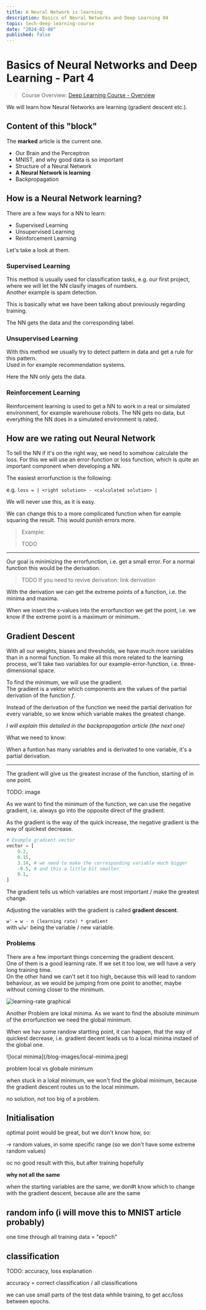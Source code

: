 ```yaml
---
title: A Neural Network is learning
description: Basics of Neural Networks and Deep Learning 04
topic: tech-deep-learning-course
date: "2024-02-08"
published: false
---
```


# Basics of Neural Networks and Deep Learning - Part 4

> Course Overview: [Deep Learning Course - Overview](/blog/deep-learning-course)

We will learn how Neural Networks are learning (gradient descent etc.).

## Content of this "block"
The **marked** article is the current one.

- Our Brain and the Perceptron
- MNIST, and why good data is so important
- Structure of a Neural Network
- **A Neural Network is learning**
- Backpropagation

## How is a Neural Network learning?

There are a few ways for a NN to learn:
 - Supervised Learning
 - Unsupervised Learning
 - Reinforcement Learning

Let's take a look at them.

### Supervised Learning

This method is usually used for classification tasks, 
e.g. our first project, where we will let the NN clasify images of numbers.  
Another example is spam detection.

This is basically what we have been talking about previously regarding training.

The NN gets the data and the corresponding label.

### Unsupervised Learning

With this method we usually try to detect pattern in data 
and get a rule for this pattern.  
Used in for example recommendation systems.

Here the NN only gets the data.

### Reinforcement Learning

Reinforcement learning is used to get a NN to work in a real or simulated environment,
for example warehouse robots.
The NN gets no data, but everything the NN does in a simulated environment is rated.


## How are we rating out Neural Network

To tell the NN if  it's on the right way, we need to somehow calculate the loss.
For this we will use an error-function or loss function, which is quite an important component when developing a NN.

The easiest errorfunction is the following:

e.g. `loss = | <right solution> - <calculated solution> |`

We will never use this, as it is easy.

We can change this to a more complicated function when for eample squaring the result.
This would punish errors more.

> Example:
> 
> TODO

---

Our goal is minimizing the errorfunction, i.e. get a small error.
For a normal function this would be the derivation.

> TODO If you need to revive derivation: link derivation

With the derivation we can get the extreme points of a function, 
i.e. the minima and maxima.

When we insert the x-values into the errorfunction we get the point,
i.e. we know if the extreme point is a maximum or minimum.

## Gradient Descent

With all our weights, biases and thresholds, we have much more variables than in a normal function.
To make all this more related to the learning process, 
we'll take two variables for our example-error-function, 
i.e. three-dimensional space.

To find the minimum, we will use the gradient.  
The gradient is a vektor which components are the values 
of the partial derivation of the function *f*.

Instead of the derivation of the function we need the partial derivation for every variable,
so we know which variable makes the greatest change.

*I will explain this detailed in the backpropagation article (the next one)*

What we need to know:

When a funtion has many variables and is derivated to one variable, it's a partial derivation.

---

The gradient will give us the greatest incrase of the function, starting of in one point.

TODO: image

As we want to find the minimum of the function, we can use the negative gradient,
i.e. always go into the opposite direct of the gradient.

As the gradient is the way of the quick increase, the negative gradient is the way of quickest decrease.

```python
# Example gradient vector
vector = [
    0.2,
    0.15,
    3.14, # we need to make the corresponding variable much bigger
    -0.5, # and this a little bit smaller
    0.1,
]
```

The gradient tells us which variables are most important / make the greatest change.

Adjusting the variables with the gradient is called **gradient descent**.

`w' = w - n (learning rate) * gradient`  
with `w`/`w'` being the variable / new variable.


### Problems

There are a few important things concerning the gradient descent.  
One of them is a good learning rate.
If we set it too low, we will have a very long training time.  
On the other hand we can't set it too high, because this will lead to random behaviour, 
as we would be jumping from one point to another, 
maybe without coming closer to the minimum.

![learning-rate graphical](/blog-images/learning-rate.png)

Another Problem are lokal minima.
As we want to find the absolute minimum of the errorfunction we need the global minimum.

When we hav some randow startting point, it can happen, that the way of quickest decrease, 
i.e. gradient decent leads us to a local minima instaed of the global one.

<div className="invert opacity-80">
![local minima](/blog-images/local-minima.jpeg)
</div>

problem local vs globale minimum

when stuck in a lokal minimum, we won't find the global minimum, because the gradient descent routes us to the local minimum.

no solution, not too big of a problem.

## Initialisation

optimal point would be great, but we don't know how, so:

-> random values, in some specific range (so we don't have some extreme random values)

oc no good result with this, but after training hopefully

**why not all the same**

when the starting variables are the same, we don#t know which to change with the gradient descent, because alle are the same

## random info (i will move this to MNIST article probably)

one time through all training data = "epoch"


## classification
TODO: accuracy, loss explanation

accuracy = correct classification / all classifications

we can use small parts of the test data whhile training, to get acc/loss between epochs.